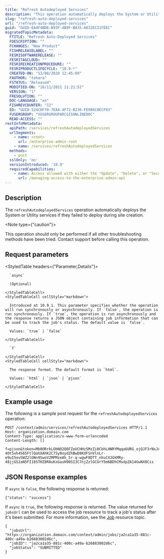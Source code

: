 ```yaml
---
title: "Refresh Autodeployed Services"
description: "This operation automatically deploys the System or Utility services if they failed to deploy during site creation."
slug: "refresh-auto-deployed-services"
url: "/refresh-auto-deployed-services"
guid: "GUID-EA4F4BD6-B93F-4B9F-BA35-A632EC21FEEC"
migratedTopicMetadata:
  FTITLE: "Refresh Auto-Deployed Services"
  FDESCRIPTION: ""
  FCHANGES: "New Product"
  FISHRELEASELABEL: ""
  FESRISOFTWARERELEASE: ""
  FESRITAGCLOUD: ""
  FESRIRECREATIONPROCEDURE: ""
  FESRIPRODUCTLIFECYCLE: "10.9-*"
  CREATED-ON: "13/08/2020 12:45:09"
  FAUTHOR: "tohara"
  FSTATUS: "Released"
  MODIFIED-ON: "16/11/2021 11:21:52"
  VERSION: "1"
  FRESOLUTION: ""
  DOC-LANGUAGE: "en"
  FISHREVCOUNTER: "12"
  ED: "GUID-524C0F70-7EA4-4F72-B236-FE986C0ECF93"
  FUSERGROUP: "VUSERGROUPARCGISONLINEDOC"
  READ-ACCESS: ""
restInfoMetadata:
  apiPath: /services/refreshAutodeployedServices
  urlSegments:
    - name: <root>
      url: /enterprise-admin-root
    - name: /services/refreshAutodeployedServices
  methods:
    - post
  sslOnly: 'no'
  versionIntroduced: '10.9'
  requiredCapabilities:
    - name: Access allowed with either the "Update", "Delete", or "Security and infrastructure" privileges, or the Publisher role
      url: /managing-access-to-the-enterprise-admin-api
---
```


## Description

The `refreshAutodeployedServices` operation automatically deploys the System or Utility services if they failed to deploy during site creation.

<Note type={"caution"}>

This operation should only be performed if all other troubleshooting methods have been tried. Contact support before calling this operation.

</Note>


## Request parameters

<StyledTable headers={"Parameter,Details"}>
  <StyledTableRow>
    <StyledTableCell cellStyle="markdown">

      `async` 

      (Optional)

    </StyledTableCell>
    <StyledTableCell cellStyle="markdown">

      Introduced at 10.9.1. This parameter specifies whether the operation will run synchronously or asynchronously. If `false`, the operation is run synchronously. If `true`, the operation is run asynchronously and the response returns a JSON object containing job information that can be used to track the job's status. The default value is `false`.

      Values: `true` | `false`

    </StyledTableCell>
  </StyledTableRow>
  <StyledTableRow>
    <StyledTableCell cellStyle="markdown">

      `f` 

    </StyledTableCell>
    <StyledTableCell cellStyle="markdown">

      The response format. The default format is `html`.

      Values: `html` | `json` | `pjson`

    </StyledTableCell>
  </StyledTableRow>
</StyledTable>


## Example usage

The following is a sample post request for the `refreshAutodeployedServices` operation:

```other
POST /context/admin/services/refreshAutodeployedServices HTTP/1.1
Host: organization.domain.com
Content-Type: application/x-www-form-urlencoded
Content-Length: []

f=pjson&token=Mb0ORrkLObNO2Q8FZoUCHHzSMzZi0CbhLHNRYMqqa6URG_ojQJF3rNsJAfRB23MyCrLwSmuaHPUo4AEIrUuoH1-4Ot5xh4565FtlQahXAhK2C7Sy0oydZhBwD8KdFSnVlnLr-e9uI5ovSWZ2lGNn9SwoV2MPMzeAh_5r-q-wgwF8DTT_nhuCXJGkMRy-48jjGS2aN5FI18STHZ8RAuKxGasH90SI3C7njZzlGCUrY5m6BDhCMsdpZA14GwNX8Cis

```

## JSON Response examples

If `async` is `false`, the following response is returned:

```other
{"status": "success"}
```

If `async` is `true`, the following response is returned. The value returned for `jobsUrl` can be used to access the job resource to track a job's status after it's been submitted. For more information, see the [Job](/job) resource topic.

```other
{
  "jobsUrl": "https://organization.domain.com/context/admin/jobs/ja2ca1a35-881c-400c-a49a-b26883002d6c",
  "jobID": "ja2ca1a35-881c-400c-a49a-b26883002d6c",
  "jobStatus": "SUBMITTED"
}
```